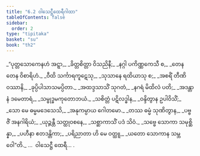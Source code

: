 ```yaml
---
title: "6.2 ဝါသေဋ္ဌီထေရီဂါထာ"
tableOfContents: false
sidebar:
  order: 2
type: "tipitaka"
basket: "su"
book: "th2"
---
```



<DynamicBreadcrumb />

<Division number="133" book="th2">

<Paragraph number="189" type="verses" book="th2">
_“ပုတ္တသောကေနဟံ အဋ္ဋာ,_  
_ခိတ္တစိတ္တာ ဝိသညိနီ;_  
_နဂ္ဂါ ပကိဏ္ဏကေသီ စ,_  
_တေန တေန ဝိစာရိဟံ._  

</Paragraph>

</Division>
<Division number="134" book="th2">

<Paragraph number="190" type="verses" book="th2">
_ဝီထိ သင်္ကာရကူဋေသု,_  
_သုသာနေ ရထိယာသု စ;_  
_အစရိံ တီဏိ ဝဿာနိ,_  
_ခုပ္ပိပါသာသမပ္ပိတာ._  

</Paragraph>

</Division>
<Division number="135" book="th2">

<Paragraph number="191" type="verses" book="th2">
_အထဒ္ဒသာသိံ သုဂတံ,_  
_နဂရံ မိထိလံ ပတိ;_  
_အဒန္တာနံ ဒမေတာရံ,_  
_သမ္ဗုဒ္ဓမကုတောဘယံ._  

</Paragraph>

</Division>
<Division number="136" book="th2">

<Paragraph number="192" type="verses" book="th2">
_သစိတ္တံ ပဋိလဒ္ဓါန,_  
_ဝန္ဒိတွာန ဥပါဝိသိံ;_  
_သော မေ ဓမ္မမဒေသေသိ,_  
_အနုကမ္ပာယ ဂေါတမော._  

</Paragraph>

</Division>
<Division number="137" book="th2">

<Paragraph number="193" type="verses" book="th2">
_တဿ ဓမ္မံ သုဏိတွာန,_  
_ပဗ္ဗဇိံ အနဂါရိယံ;_  
_ယုဉ္ဇန္တီ သတ္ထုဝစနေ,_  
_သစ္ဆာကာသိံ ပဒံ သိဝံ._  

</Paragraph>

</Division>
<Division number="138" book="th2">

<Paragraph number="194" type="verses" book="th2">
_သဗ္ဗေ သောကာ သမုစ္ဆိန္နာ,_  
_ပဟီနာ ဧတဒန္တိကာ;_  
_ပရိညာတာ ဟိ မေ ဝတ္ထူ,_  
_ယတော သောကာန သမ္ဘဝေါ”တိ._  


</Paragraph>
</Division>

<Paragraph number="195" type="center" book="th2">
…  ဝါသေဋ္ဌီ ထေရီ… .
</Paragraph>
